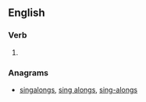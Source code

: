 ==English==

===Verb===
{{head|en|verb form}}

# {{en-third-person singular of|sing along}}

===Anagrams===
* [[singalongs#English|singalongs]], [[sing alongs#English|sing alongs]], [[sing-alongs#English|sing-alongs]]